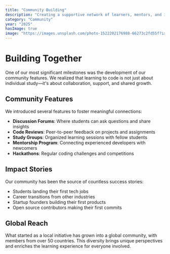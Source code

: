 ```yaml
---
title: "Community Building"
description: "Creating a supportive network of learners, mentors, and industry professionals"
category: "Community"
year: "2025"
hasImage: true
image: "https://images.unsplash.com/photo-1522202176988-66273c2fd55f?ixlib=rb-4.0.3&auto=format&fit=crop&w=1000&q=80"
---
```


# Building Together

One of our most significant milestones was the development of our community features. We realized that learning to code is not just about individual study—it's about collaboration, support, and shared growth.

## Community Features

We introduced several features to foster meaningful connections:

- **Discussion Forums**: Where students can ask questions and share insights
- **Code Reviews**: Peer-to-peer feedback on projects and assignments
- **Study Groups**: Organized learning sessions with fellow students
- **Mentorship Program**: Connecting experienced developers with newcomers
- **Hackathons**: Regular coding challenges and competitions

## Impact Stories

Our community has been the source of countless success stories:

- Students landing their first tech jobs
- Career transitions from other industries
- Startup founders building their first products
- Open source contributors making their first commits

## Global Reach

What started as a local initiative has grown into a global community, with members from over 50 countries. This diversity brings unique perspectives and enriches the learning experience for everyone involved.
